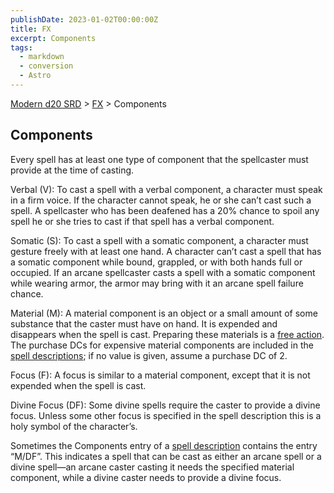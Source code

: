 ```yaml
---
publishDate: 2023-01-02T00:00:00Z
title: FX
excerpt: Components
tags:
  - markdown
  - conversion
  - Astro
---
```


[Modern d20 SRD](/#modernD20) > [FX](modern-d20-srd-fx-index) > Components

## Components

Every spell has at least one type of component that the spellcaster must
provide at the time of casting.

Verbal (V): To cast a spell with a verbal component, a character must speak in
a firm voice. If the character cannot speak, he or she can’t cast such a
spell. A spellcaster who has been deafened has a 20% chance to spoil any spell
he or she tries to cast if that spell has a verbal component.

Somatic (S): To cast a spell with a somatic component, a character must
gesture freely with at least one hand. A character can’t cast a spell that has
a somatic component while bound, grappled, or with both hands full or
occupied. If an arcane spellcaster casts a spell with a somatic component
while wearing armor, the armor may bring with it an arcane spell failure
chance.

Material (M): A material component is an object or a small amount of some
substance that the caster must have on hand. It is expended and disappears
when the spell is cast. Preparing these materials is a [free action](modern-d20-srd-combat-action-types). The purchase DCs for expensive
material components are included in the [spell descriptions](modern-d20-srd-fx-spell-descriptions); if no value is given, assume a purchase DC of 2.

Focus (F): A focus is similar to a material component, except that it is not
expended when the spell is cast.

Divine Focus (DF): Some divine spells require the caster to provide a divine
focus. Unless some other focus is specified in the spell description this is a
holy symbol of the character’s.

Sometimes the Components entry of a [spell description](modern-d20-srd-fx-spell-descriptions) contains the entry “M/DF”. This indicates a spell that can
be cast as either an arcane spell or a divine spell—an arcane caster casting
it needs the specified material component, while a divine caster needs to
provide a divine focus.

